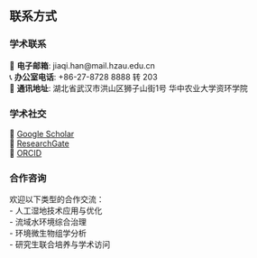 ## 联系方式

### 学术联系
📧 **电子邮箱**: jiaqi.han@mail.hzau.edu.cn  
📞 **办公室电话**: +86-27-8728 8888 转 203  
🏢 **通讯地址**: 湖北省武汉市洪山区狮子山街1号 华中农业大学资环学院

### 学术社交
🔗 [Google Scholar](https://scholar.google.com/citations?user=HANJQ123)  
🔗 [ResearchGate](https://www.researchgate.net/profile/Jiaqi_Han)  
🔗 [ORCID](https://orcid.org/0000-0002-1234-5678)

### 合作咨询
欢迎以下类型的合作交流：  
- 人工湿地技术应用与优化  
- 流域水环境综合治理  
- 环境微生物组学分析  
- 研究生联合培养与学术访问
